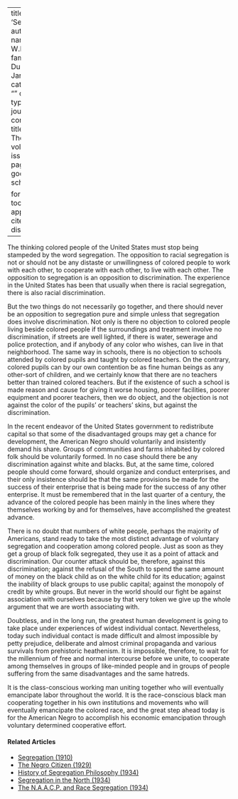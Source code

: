 
---
title: 'Segregation'
author:
  - name:
      given: W.E.B.
      family: Du Bois
date: Jan. 1934
categories: 
  - ""
citation: 
  type: article-journal
  container-title: The Crisis
  volume: 41
  issue: 1
  page: 20
google-scholar: true

format:
  html:
    toc: false
    appendix-cite-as: display
---


The thinking colored people of the United States must stop being stampeded by the word segregation. The opposition to racial segregation is not or should not be any distaste or unwillingness of colored people to work with each other, to cooperate with each other, to live with each other. The opposition to segregation is an opposition to discrimination. The experience in the United States has been that usually when there is racial segregation, there is also racial discrimination.

But the two things do not necessarily go together, and there should never be an opposition to segregation pure and simple unless that segregation does involve discrimination. Not only is there no objection to colored people living beside colored people if the surroundings and treatment involve no discrimination, if streets are well lighted, if there is water, sewerage and police protection, and if anybody of any color who wishes, can live in that neighborhood. The same way in schools, there is no objection to schools attended by colored pupils and taught by colored teachers. On the contrary, colored pupils can by our own contention be as fine human beings as any other-sort of children, and we certainly know that there are no teachers better than trained colored teachers. But if the existence of such a school is made reason and cause for giving it worse housing, poorer facilities, poorer equipment and poorer teachers, then we do object, and the objection is not against the color of the pupils' or teachers' skins, but against the discrimination.

In the recent endeavor of the United States government to redistribute capital so that some of the disadvantaged groups may get a chance for development, the American Negro should voluntarily and insistently demand his share. Groups of communities and farms inhabited by colored folk should be voluntarily formed. In no case should there be any discrimination against white and blacks. But, at the same time, colored people should come forward, should organize and conduct enterprises, and their only insistence should be that the same provisions be made for the success of their enterprise that is being made for the success of any other enterprise. It must be remembered that in the last quarter of a century, the advance of the colored people has been mainly in the lines where they themselves working by and for themselves, have accomplished the greatest advance.

There is no doubt that numbers of white people, perhaps the majority of Americans, stand ready to take the most distinct advantage of voluntary segregation and cooperation among colored people. Just as soon as they get a group of black folk segregated, they use it as a point of attack and discrimination. Our counter attack should be, therefore, against this discrimination; against the refusal of the South to spend the same amount of money on the black child as on the white child for its education; against the inability of black groups to use public capital; against the monopoly of credit by white groups. But never in the world should our fight be against association with ourselves because by that very token we give up the whole argument that we are worth associating with.

Doubtless, and in the long run, the greatest human development is going to take place under experiences of widest individual contact. Nevertheless, today such individual contact is made difficult and almost impossible by petty prejudice, deliberate and almost criminal propaganda and various survivals from prehistoric heathenism. It is impossible, therefore, to wait for the millennium of free and normal intercourse before we unite, to cooperate among themselves in groups of like-minded people and in groups of people suffering from the same disadvantages and the same hatreds.

It is the class-conscious working man uniting together who will eventually emancipate labor throughout the world. It is the race-conscious black man cooperating together in his own institutions and movements who will eventually emancipate the colored race, and the great step ahead today is for the American Negro to accomplish his economic emancipation through voluntary determined cooperative effort.

<!-- Similar articles start here -->
<div  class="clear-wrap"></div>

#### Related Articles

* [Segregation (1910)](/Volumes/01/01/Segregation.html)
* [The Negro Citizen (1929)](/Volumes/36/05/negro_citizen.html)
* [History of Segregation Philosophy (1934)](/Volumes/41/03/history_of_segregation_philosophy.html)
* [Segregation in the North (1934)](/Volumes/41/04/segregation_in_the_north.html)
* [The N.A.A.C.P. and Race Segregation (1934)](/Volumes/41/02/naacp_and_race_segregation.html)

<!-- Similar articles end here -->